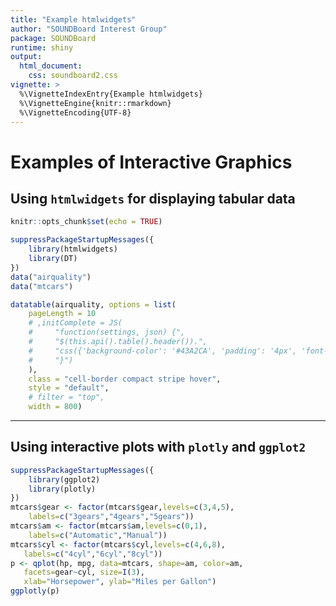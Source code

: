 ```yaml
---
title: "Example htmlwidgets"
author: "SOUNDBoard Interest Group"
package: SOUNDBoard
runtime: shiny
output:
  html_document:
    css: soundboard2.css
vignette: >
  %\VignetteIndexEntry{Example htmlwidgets}
  %\VignetteEngine{knitr::rmarkdown}
  %\VignetteEncoding{UTF-8}
---
```


# Examples of Interactive Graphics

## Using `htmlwidgets` for displaying tabular data

```r
knitr::opts_chunk$set(echo = TRUE)
```

```r
suppressPackageStartupMessages({
    library(htmlwidgets)
    library(DT)
})
data("airquality")
data("mtcars")
```

```r
datatable(airquality, options = list(
    pageLength = 10
    # ,initComplete = JS(
    #     "function(settings, json) {",
    #     "$(this.api().table().header()).",
    #     "css({'background-color': '#43A2CA', 'padding': '4px', 'font-family': 'times'});",
    #     "}")
    ),
    class = "cell-border compact stripe hover",
    style = "default",
    # filter = "top",
    width = 800)
```

-----------------------------------------------------------------
## Using interactive plots with `plotly` and `ggplot2`

```r
suppressPackageStartupMessages({
    library(ggplot2)
    library(plotly)
})
mtcars$gear <- factor(mtcars$gear,levels=c(3,4,5),
  	labels=c("3gears","4gears","5gears")) 
mtcars$am <- factor(mtcars$am,levels=c(0,1),
  	labels=c("Automatic","Manual")) 
mtcars$cyl <- factor(mtcars$cyl,levels=c(4,6,8),
   labels=c("4cyl","6cyl","8cyl"))
p <- qplot(hp, mpg, data=mtcars, shape=am, color=am, 
   facets=gear~cyl, size=I(3),
   xlab="Horsepower", ylab="Miles per Gallon")
ggplotly(p)
```

